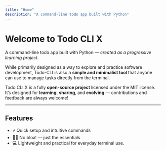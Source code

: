 ```yaml
---
title: "Home"
description: "A command-line todo app built with Python"
---
```


# Welcome to Todo CLI X

A command-line todo app built with Python — _created as a progressive learning project_.

While primarily designed as a way to explore and practice software development, Todo-CLI is also a **simple and minimalist tool** that anyone can use to manage tasks directly from the terminal.

Todo CLI X is a fully **open-source project** licensed under the MIT license. It’s designed for **learning**, **sharing**, and **evolving** — contributions and feedback are always welcome!

---

## Features

- ⚡️ Quick setup and intuitive commands
- 🧘‍♂️ No bloat — just the essentials
- 💻 Lightweight and practical for everyday terminal use.